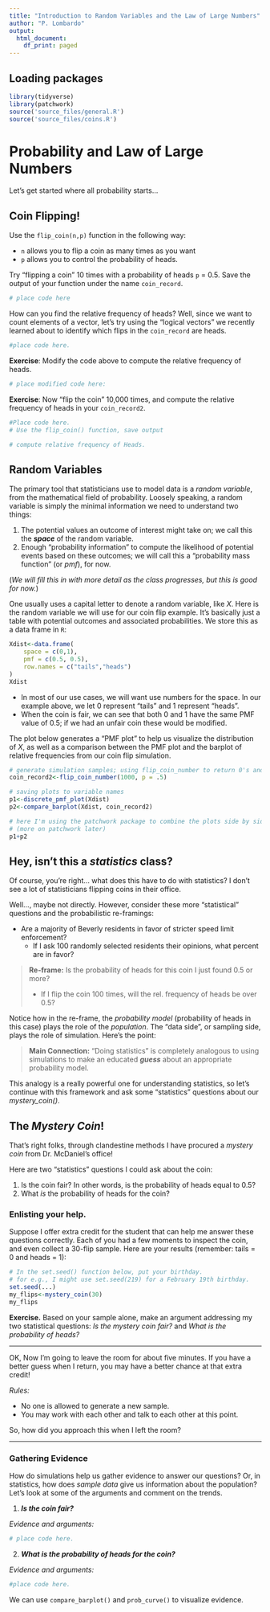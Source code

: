 ```yaml
---
title: "Introduction to Random Variables and the Law of Large Numbers"
author: "P. Lombardo"
output:
  html_document:
    df_print: paged
---
```


## Loading packages
```r
library(tidyverse)
library(patchwork)
source('source_files/general.R')
source('source_files/coins.R')
```


# Probability and Law of Large Numbers
Let's get started where all probability starts...

## Coin Flipping!

Use the `flip_coin(n,p)` function in the following way:

* `n` allows you to flip a coin as many times as you want
* `p` allows you to control the probability of heads. 

Try "flipping a coin" 10 times with a probability of heads `p` = 0.5. Save the output of your function under the name `coin_record`.
```r
# place code here
```

How can you find the relative frequency of heads?  Well, since we want to count elements of a vector, let's try using the "logical vectors" we recently learned about to identify which flips in the `coin_record` are heads.
```r
#place code here.
```

**Exercise**: Modify the code above to compute the relative frequency of heads.
```r
# place modified code here:
```

**Exercise**:  Now "flip the coin" 10,000 times, and compute the relative frequency of heads in your `coin_record2`. 
```r
#Place code here.
# Use the flip_coin() function, save output

# compute relative frequency of Heads.
```


## Random Variables
The primary tool that statisticians use to model data is a *random variable*, from the mathematical field of probability.  Loosely speaking, a random variable is simply the minimal information we need to understand two things:

1. The potential values an outcome of interest might take on; we call this the ***space*** of the random variable.
2. Enough "probability information" to compute the likelihood of potential events based on these outcomes; we will call this a "probability mass function" (or *pmf*), for now.

(*We will fill this in with more detail as the class progresses, but this is good for now.*)

One usually uses a capital letter to denote a random variable, like $X$.  Here is the random variable we will use for our coin flip example. It's basically just a table with potential outcomes and associated probabilities. We store this as a data frame in `R`:
```r
Xdist<-data.frame(
    space = c(0,1),
    pmf = c(0.5, 0.5),
    row.names = c("tails","heads")
)
Xdist
```

* In most of our use cases, we will want use numbers for the space. In our example above, we let 0 represent "tails" and 1 represent "heads".
* When the coin is fair, we can see that both 0 and 1 have the same PMF value of 0.5; if we had an unfair coin these would be modified.

The plot below generates a "PMF plot" to help us visualize the distribution of $X$, as well as a comparison between the PMF plot and the barplot of relative frequencies from our coin flip simulation.
```r
# generate simulation samples; using flip_coin_number to return 0's and 1's
coin_record2<-flip_coin_number(1000, p = .5)

# saving plots to variable names
p1<-discrete_pmf_plot(Xdist)
p2<-compare_barplot(Xdist, coin_record2)

# here I'm using the patchwork package to combine the plots side by side
# (more on patchwork later)
p1+p2
```


## Hey, isn't this a *statistics* class?
Of course, you're right... what does this have to do with statistics? I don't see a lot of statisticians flipping coins in their office. 

Well..., maybe not directly. However, consider these more "statistical" questions and the probabilistic re-framings:

* Are a majority of Beverly residents in favor of stricter speed limit enforcement?
    * If I ask 100 randomly selected residents their opinions, what percent are in favor?
    
> **Re-frame:** Is the probability of heads for this coin I just found 0.5 or more?
>
>   * If I flip the coin 100 times, will the rel. frequency of heads be over 0.5?

Notice how in the re-frame, the *probability model* (probability of heads in this case) plays the role of the *population*. The "data side", or sampling side, plays the role of simulation.   Here's the point:

> **Main Connection:** "Doing statistics" is completely analogous to using simulations to make an educated ***guess*** about an appropriate probability model.

This analogy is a really powerful one for understanding statistics, so let's continue with this framework and ask some "statistics" questions about our *mystery_coin()*.

## The *Mystery Coin*!
That's right folks, through clandestine methods I have procured a *mystery coin* from Dr. McDaniel's office!  

Here are two "statistics" questions I could ask about the coin:

1. Is the coin fair? In other words, is the probability of heads equal to 0.5?
2. What *is* the probability of heads for the coin?

### Enlisting your help.
Suppose I offer extra credit for the student that can help me answer these questions correctly.  Each of you had a few moments to inspect the coin, and even collect a 30-flip sample. Here are your results (remember: tails = 0 and heads = 1):
```r
# In the set.seed() function below, put your birthday.
# for e.g., I might use set.seed(219) for a February 19th birthday.
set.seed(...)
my_flips<-mystery_coin(30)
my_flips
```

**Exercise.** Based on your sample alone, make an argument addressing my two statistical questions: *Is the mystery coin fair?* and *What is the probability of heads?*

<place your answer here>

***

OK, Now I'm going to leave the room for about five minutes.  If you have a better guess when I return, you may have a better chance at that extra credit! 

*Rules:* 

* No one is allowed to generate a new sample.
* You may work with each other and talk to each other at this point.

So, how did you approach this when I left the room?

***

### Gathering Evidence
How do simulations help us gather evidence to answer our questions? Or, in statistics, how does *sample data* give us information about the population?  Let's look at some of the arguments and comment on the trends.

1. ***Is the coin fair?***

*Evidence and arguments:*

```r
# place code here.

```



2. ***What is the probability of heads for the coin?***

*Evidence and arguments:*


```r
#place code here.

```


We can use `compare_barplot()` and `prob_curve()` to visualize evidence.


